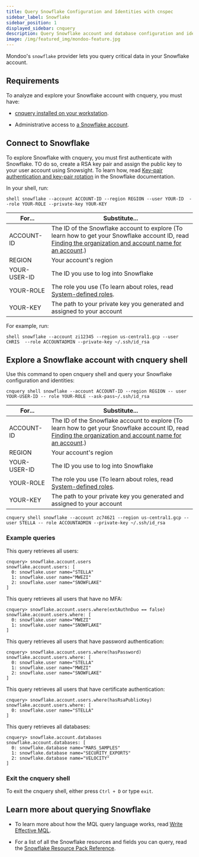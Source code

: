 ```yaml
---
title: Query Snowflake Configuration and Identities with cnspec
sidebar_label: Snowflake
sidebar_position: 1
displayed_sidebar: cnquery
description: Query Snowflake account and database configuration and identities with cnquery
image: /img/featured_img/mondoo-feature.jpg
---
```


Mondoo's `snowflake` provider lets you query critical data in your Snowflake account.

## Requirements

To analyze and explore your Snowflake account with cnquery, you must have:

- [cnquery installed on your workstation](/cnquery/).

- Administrative access to [a Snowflake account](https://aws.amazon.com/free/).

## Connect to Snowflake

To explore Snowflake with cnquery, you  must first authenticate with Snowflake. TO do so, create a RSA key pair and assign the public key to your user account using Snowsight. To learn how, read [Key-pair authentication and key-pair rotation](https://docs.snowflake.com/en/user-guide/key-pair-auth) in the Snowflake documentation.

In your shell, run:

```shell
shell snowflake --account ACCOUNT-ID --region REGION --user YOUR-ID  --role YOUR-ROLE --private-key YOUR-KEY
```

| For...       | Substitute...                                                                                                                                                                                                                                                                            |
|--------------|------------------------------------------------------------------------------------------------------------------------------------------------------------------------------------------------------------------------------------------------------------------------------------------|
| ACCOUNT-ID   | The ID of the Snowflake account to explore (To learn how to get your Snowflake account ID, read [Finding the organization and account name for an account](https://docs.snowflake.com/en/user-guide/admin-account-identifier#finding-the-organization-and-account-name-for-an-account).) |
| REGION       | Your account's region                                                                                                                                                                                                                                                                    |
| YOUR-USER-ID | The ID you use to log into Snowflake                                                                                                                                                                                                                                                     |
| YOUR-ROLE    | The role you use (To learn about roles, read [System-defined roles](https://docs.snowflake.com/en/user-guide/security-access-control-overview#system-defined-roles).                                                                                                                     |
| YOUR-KEY     | The path to your private key you generated and assigned to your account                                                                                                                                                                                                                     |

For example, run:

```shell
shell snowflake --account zi12345 --region us-central1.gcp --user CHRIS  --role ACCOUNTADMIN --private-key ~/.ssh/id_rsa
```

## Explore a Snowflake account with cnquery shell

Use this command to open cnquery shell and query your Snowflake configuration and identities:

```shell
cnquery shell snowflake --account ACCOUNT-ID --region REGION -- user YOUR-USER-ID -- role YOUR-ROLE --ask-pass~/.ssh/id_rsa
```


| For...       | Substitute...                                                                                                                                                                                                                                                                            |
|--------------|------------------------------------------------------------------------------------------------------------------------------------------------------------------------------------------------------------------------------------------------------------------------------------------|
| ACCOUNT-ID   | The ID of the Snowflake account to explore (To learn how to get your Snowflake account ID, read [Finding the organization and account name for an account](https://docs.snowflake.com/en/user-guide/admin-account-identifier#finding-the-organization-and-account-name-for-an-account).) |
| REGION       | Your account's region                                                                                                                                                                                                                                                                    |
| YOUR-USER-ID | The ID you use to log into Snowflake                                                                                                                                                                                                                                                     |
| YOUR-ROLE    | The role you use (To learn about roles, read [System-defined roles](https://docs.snowflake.com/en/user-guide/security-access-control-overview#system-defined-roles).                                                                                                                     |
| YOUR-KEY     | The path to your private key you generated and assigned to your account                                                                                                                                                                                                                     |

```shell
cnquery shell snowflake --account zc74621 --region us-central1.gcp -- user STELLA -- role ACCOUNTADMIN --private-key ~/.ssh/id_rsa
```


### Example queries

This query retrieves all users:

```shell
cnquery> snowflake.account.users
snowflake.account.users: [
  0: snowflake.user name="STELLA"
  1: snowflake.user name="MWEZI"
  2: snowflake.user name="SNOWFLAKE"
]
```

This query retrieves all users that have no MFA:

```shell
cnquery> snowflake.account.users.where(extAuthnDuo == false)
snowflake.account.users.where: [
  0: snowflake.user name="MWEZI"
  1: snowflake.user name="SNOWFLAKE"
]
```

This query retrieves all users that have password authentication:

```shell
cnquery> snowflake.account.users.where(hasPassword)
snowflake.account.users.where: [
  0: snowflake.user name="STELLA"
  1: snowflake.user name="MWEZI"
  2: snowflake.user name="SNOWFLAKE"
]

```

This query retrieves all users that have certificate authentication:

```shell
cnquery> snowflake.account.users.where(hasRsaPublicKey)
snowflake.account.users.where: [
  0: snowflake.user name="STELLA"
]
```

This query retrieves all databases:

```shell
cnquery> snowflake.account.databases
snowflake.account.databases: [
  0: snowflake.database name="MARS_SAMPLES"
  1: snowflake.database name="SECURITY_EXPORTS"
  2: snowflake.database name="VELOCITY"
]
```

### Exit the cnquery shell

To exit the cnquery shell, either press `Ctrl + D` or type `exit`.

## Learn more about querying Snowflake

- To learn more about how the MQL query language works, read [Write Effective MQL](/mql/mql.write/).

- For a list of all the Snowflake resources and fields you can query, read the [Snowflake Resource Pack Reference](/mql/resources/snowflake-pack/).
